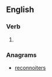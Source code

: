 ==English==

===Verb===
{{head|en|verb form}}

# {{en-third-person singular of|reconnoitre}}

===Anagrams===
* [[reconnoiters#English|reconnoiters]]
